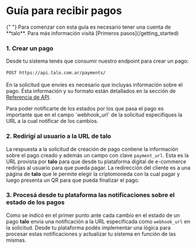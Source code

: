 
# Guía para recibir pagos

<Callout>
	{" "}
	Para comenzar con esta guía es necesario tener una cuenta de **talo**. Para más
	información visitá [Primeros pasos](/getting_started)
</Callout>

### 1. Crear un pago

Desde tu sistema tenés que consumir nuestro endpoint para crear un pago:<br></br>
`POST https://api.talo.com.ar/payments/` <br></br>
En la solicitud que envíes es necesario que incluyas información sobre el pago. Ésta información y su formato están detallados en la sección de [Referencia de API](../API/payment_api).

<Callout>
	Para poder notificarte de los estados por los que pasa el pago es importante
	que en el campo `webhook_url` de la solicitud especifiques la URL a la cual
	notificar de los cambios.
</Callout>

### 2. Redirigí al usuario a la URL de **talo**

La respuesta a la solicitud de creación de pago contiene la información sobre el pago creado y además un campo con clave `payment_url`. Esta es la URL provista por **talo** para que desde tu plataforma digital de e-commerce redirijas al usuario para que pueda pagar.
La redirección del cliente es a una página de **talo** que le permite elegir la criptomoneda con la cual pagar y luego presenta un QR para que pueda finalizar el pago.

### 3. Procesá desde tu plataforma las notificaciones sobre el estado de los pagos

Como se indicó en el primer punto ante cada cambio en el estado de un pago **talo** envía una notificación a la URL especificada como `webhook_url` en la solicitud. Desde tu plataforma podés implementar una lógica para procesar estas notificaciones y actualizar tu sistema en función de las mismas.
